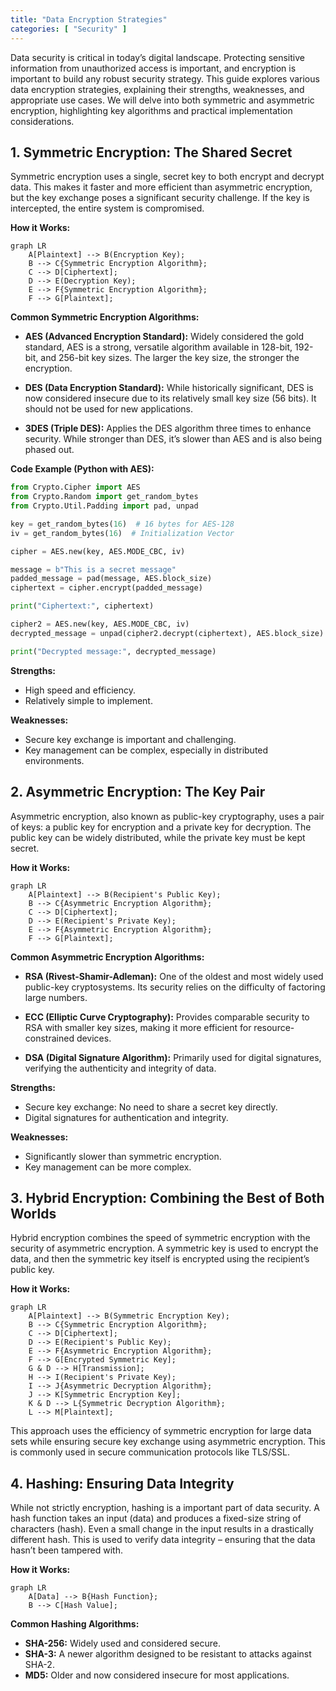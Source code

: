 ```yaml
---
title: "Data Encryption Strategies"
categories: [ "Security" ]
---
```


Data security is critical in today's digital landscape. Protecting sensitive information from unauthorized access is important, and encryption is important to build any robust security strategy. This guide explores various data encryption strategies, explaining their strengths, weaknesses, and appropriate use cases. We will delve into both symmetric and asymmetric encryption, highlighting key algorithms and practical implementation considerations.

## 1. Symmetric Encryption: The Shared Secret

Symmetric encryption uses a single, secret key to both encrypt and decrypt data. This makes it faster and more efficient than asymmetric encryption, but the key exchange poses a significant security challenge. If the key is intercepted, the entire system is compromised.

**How it Works:**

```mermaid
graph LR
    A[Plaintext] --> B(Encryption Key);
    B --> C{Symmetric Encryption Algorithm};
    C --> D[Ciphertext];
    D --> E(Decryption Key);
    E --> F{Symmetric Encryption Algorithm};
    F --> G[Plaintext];
```

**Common Symmetric Encryption Algorithms:**

-   **AES (Advanced Encryption Standard):** Widely considered the gold standard, AES is a strong, versatile algorithm available in 128-bit, 192-bit, and 256-bit key sizes. The larger the key size, the stronger the encryption.

-   **DES (Data Encryption Standard):** While historically significant, DES is now considered insecure due to its relatively small key size (56 bits). It should not be used for new applications.

-   **3DES (Triple DES):** Applies the DES algorithm three times to enhance security. While stronger than DES, it's slower than AES and is also being phased out.

**Code Example (Python with AES):**

``` python
from Crypto.Cipher import AES
from Crypto.Random import get_random_bytes
from Crypto.Util.Padding import pad, unpad

key = get_random_bytes(16)  # 16 bytes for AES-128
iv = get_random_bytes(16)  # Initialization Vector

cipher = AES.new(key, AES.MODE_CBC, iv)

message = b"This is a secret message"
padded_message = pad(message, AES.block_size)
ciphertext = cipher.encrypt(padded_message)

print("Ciphertext:", ciphertext)

cipher2 = AES.new(key, AES.MODE_CBC, iv)
decrypted_message = unpad(cipher2.decrypt(ciphertext), AES.block_size)

print("Decrypted message:", decrypted_message)
```

**Strengths:**

-   High speed and efficiency.
-   Relatively simple to implement.

**Weaknesses:**

-   Secure key exchange is important and challenging.
-   Key management can be complex, especially in distributed environments.

## 2. Asymmetric Encryption: The Key Pair

Asymmetric encryption, also known as public-key cryptography, uses a pair of keys: a public key for encryption and a private key for decryption. The public key can be widely distributed, while the private key must be kept secret.

**How it Works:**

```mermaid
graph LR
    A[Plaintext] --> B(Recipient's Public Key);
    B --> C{Asymmetric Encryption Algorithm};
    C --> D[Ciphertext];
    D --> E(Recipient's Private Key);
    E --> F{Asymmetric Encryption Algorithm};
    F --> G[Plaintext];
```

**Common Asymmetric Encryption Algorithms:**

-   **RSA (Rivest-Shamir-Adleman):** One of the oldest and most widely used public-key cryptosystems. Its security relies on the difficulty of factoring large numbers.

-   **ECC (Elliptic Curve Cryptography):** Provides comparable security to RSA with smaller key sizes, making it more efficient for resource-constrained devices.

-   **DSA (Digital Signature Algorithm):** Primarily used for digital signatures, verifying the authenticity and integrity of data.

**Strengths:**

-   Secure key exchange: No need to share a secret key directly.
-   Digital signatures for authentication and integrity.

**Weaknesses:**

-   Significantly slower than symmetric encryption.
-   Key management can be more complex.

## 3. Hybrid Encryption: Combining the Best of Both Worlds

Hybrid encryption combines the speed of symmetric encryption with the security of asymmetric encryption. A symmetric key is used to encrypt the data, and then the symmetric key itself is encrypted using the recipient's public key.

**How it Works:**

```mermaid
graph LR
    A[Plaintext] --> B(Symmetric Encryption Key);
    B --> C{Symmetric Encryption Algorithm};
    C --> D[Ciphertext];
    D --> E(Recipient's Public Key);
    E --> F{Asymmetric Encryption Algorithm};
    F --> G[Encrypted Symmetric Key];
    G & D --> H[Transmission];
    H --> I(Recipient's Private Key);
    I --> J{Asymmetric Decryption Algorithm};
    J --> K[Symmetric Encryption Key];
    K & D --> L{Symmetric Decryption Algorithm};
    L --> M[Plaintext];
```

This approach uses the efficiency of symmetric encryption for large data sets while ensuring secure key exchange using asymmetric encryption. This is commonly used in secure communication protocols like TLS/SSL.

## 4. Hashing: Ensuring Data Integrity

While not strictly encryption, hashing is a important part of data security. A hash function takes an input (data) and produces a fixed-size string of characters (hash). Even a small change in the input results in a drastically different hash. This is used to verify data integrity – ensuring that the data hasn't been tampered with.

**How it Works:**

```mermaid
graph LR
    A[Data] --> B{Hash Function};
    B --> C[Hash Value];
```

**Common Hashing Algorithms:**

-   **SHA-256:** Widely used and considered secure.
-   **SHA-3:** A newer algorithm designed to be resistant to attacks against SHA-2.
-   **MD5:** Older and now considered insecure for most applications.



